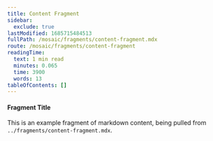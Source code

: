 ```yaml
---
title: Content Fragment
sidebar:
  exclude: true
lastModified: 1685715484513
fullPath: /mosaic/fragments/content-fragment.mdx
route: /mosaic/fragments/content-fragment
readingTime:
  text: 1 min read
  minutes: 0.065
  time: 3900
  words: 13
tableOfContents: []
---
```

#### Fragment Title

This is an example fragment of markdown content, being pulled from `../fragments/content-fragment.mdx`.
